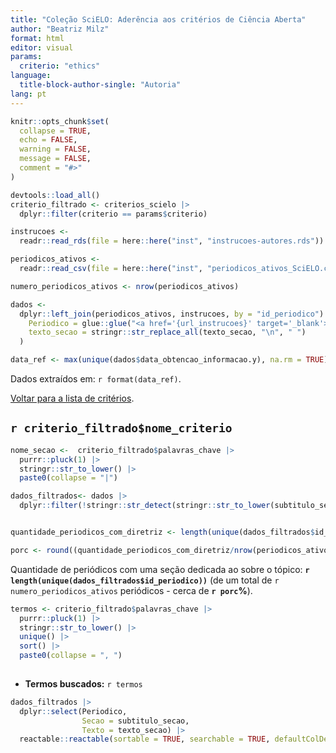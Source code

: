 ```yaml
---
title: "Coleção SciELO: Aderência aos critérios de Ciência Aberta"
author: "Beatriz Milz"
format: html
editor: visual
params:
  criterio: "ethics"
language: 
  title-block-author-single: "Autoria"  
lang: pt
---
```


```r
knitr::opts_chunk$set(
  collapse = TRUE,
  echo = FALSE,
  warning = FALSE,
  message = FALSE,
  comment = "#>"
)
```

```r
devtools::load_all()
criterio_filtrado <- criterios_scielo |> 
  dplyr::filter(criterio == params$criterio)
```

```r
instrucoes <-
  readr::read_rds(file = here::here("inst", "instrucoes-autores.rds"))

periodicos_ativos <-
  readr::read_csv(file = here::here("inst", "periodicos_ativos_SciELO.csv"))

numero_periodicos_ativos <- nrow(periodicos_ativos)

dados <-
  dplyr::left_join(periodicos_ativos, instrucoes, by = "id_periodico") |>  dplyr::mutate(
    Periodico = glue::glue("<a href='{url_instrucoes}' target='_blank'>{titulo_periodico}</a>"),
    texto_secao = stringr::str_replace_all(texto_secao, "\n", " ")
  ) 

data_ref <- max(unique(dados$data_obtencao_informacao.y), na.rm = TRUE)
```

Dados extraídos em: `r format(data_ref)`.

[Voltar para a lista de critérios](https://beatrizmilz.github.io/scieloPeriodicos/).

## `r criterio_filtrado$nome_criterio`

```r

nome_secao <-  criterio_filtrado$palavras_chave |>
  purrr::pluck(1) |>
  stringr::str_to_lower() |>
  paste0(collapse = "|")

dados_filtrados<- dados |>
  dplyr::filter(!stringr::str_detect(stringr::str_to_lower(subtitulo_secao), nome_secao))


quantidade_periodicos_com_diretriz <- length(unique(dados_filtrados$id_periodico))

porc <- round((quantidade_periodicos_com_diretriz/nrow(periodicos_ativos))*100,1 )
```

Quantidade de periódicos com uma seção dedicada ao sobre o tópico: **`r length(unique(dados_filtrados$id_periodico))`** (de um total de `r numero_periodicos_ativos` periódicos - cerca de **`r porc`%**).

```r
termos <- criterio_filtrado$palavras_chave |>
  purrr::pluck(1) |>
  stringr::str_to_lower() |> 
  unique() |>
  sort() |> 
  paste0(collapse = ", ")
  
```

- **Termos buscados:** `r termos`

```r
dados_filtrados |> 
  dplyr::select(Periodico, 
                Secao = subtitulo_secao,
                Texto = texto_secao) |> 
  reactable::reactable(sortable = TRUE, searchable = TRUE, defaultColDef = reactable::colDef(html = TRUE))
```
